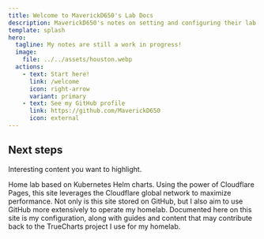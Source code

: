 ```yaml
---
title: Welcome to MaverickD650's Lab Docs
description: MaverickD650's notes on setting and configuring their lab!
template: splash
hero:
  tagline: My notes are still a work in progress!
  image:
    file: ../../assets/houston.webp
  actions:
    - text: Start here!
      link: /welcome
      icon: right-arrow
      variant: primary
    - text: See my GitHub profile
      link: https://github.com/MaverickD650
      icon: external
---
```



## Next steps

<Card title="Check this out">Interesting content you want to highlight.</Card>

<CardGrid stagger>
  <Card title="Kubernetes Based" icon="seti:config">
    Home lab based on Kubernetes Helm charts.
  </Card>
  <Card title="Serverless" icon="cloudflare">
    Using the power of Cloudflare Pages, this site leverages the Cloudflare global network to maximize performance.
  </Card>
  <Card title="GitHub Centered" icon="github">
    Not only is this site stored on GitHub, but I also aim to use GitHub more extensively to operate my homelab.
  </Card>
  <Card title="Read the Docs" icon="open-book">
    Documented here on this site is my configuration, along with guides and content that may contribute back to the TrueCharts project I use for my homelab.
  </Card>
</CardGrid>
